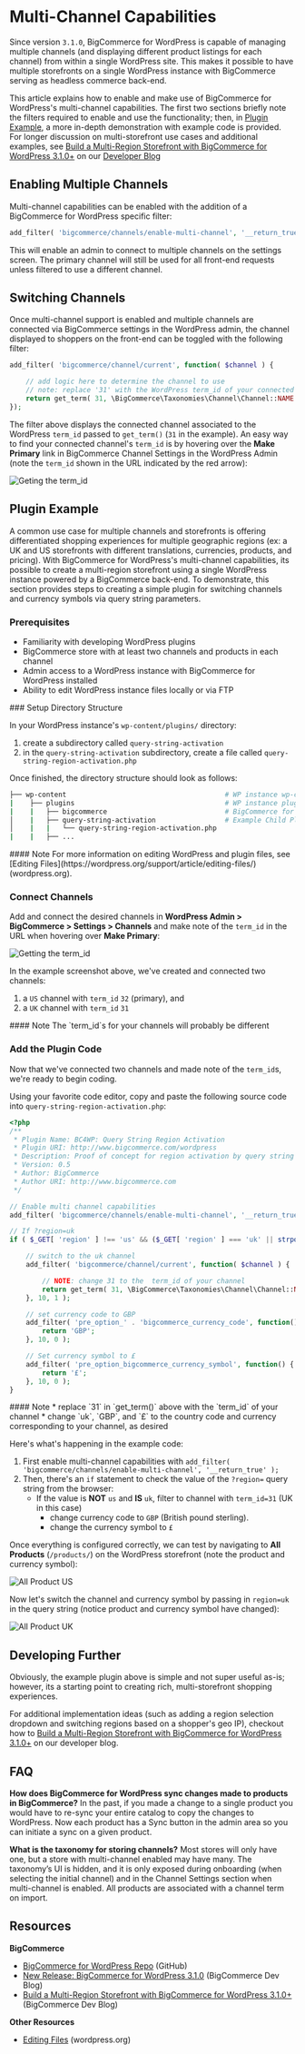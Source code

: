 # Multi-Channel Capabilities

Since version `3.1.0`, BigCommerce for WordPress is capable of managing multiple channels (and displaying different product listings for each channel) from within a single WordPress site. This makes it possible to have multiple storefronts on a single WordPress instance with BigCommerce serving as headless commerce back-end.

This article explains how to enable and make use of BigCommerce for WordPress's multi-channel capabilities. The first two sections briefly note the filters required to enable and use the functionality; then, in [Plugin Example](#plugin-example), a more in-depth demonstration with example code is provided. For longer discussion on multi-storefront use cases and additional examples, see [Build a Multi-Region Storefront with BigCommerce for WordPress 3.1.0+](https://medium.com/bigcommerce-developer-blog/build-a-multi-region-storefront-with-bigcommerce-for-wordpress-3-1-0-80cf56c3e8e9) on our [Developer Blog](https://medium.com/bigcommerce-developer-blog)

## Enabling Multiple Channels

Multi-channel capabilities can be enabled with the addition of a BigCommerce for WordPress specific filter:

```php
add_filter( 'bigcommerce/channels/enable-multi-channel', '__return_true' );
```

This will enable an admin to connect to multiple channels on the settings screen. The primary channel will still be used for all front-end requests unless filtered to use a different channel.

## Switching Channels

Once multi-channel support is enabled and multiple channels are connected via BigCommerce settings in the WordPress admin, the channel displayed to shoppers on the front-end can be toggled with the following filter:

```php
add_filter( 'bigcommerce/channel/current', function( $channel ) {

    // add logic here to determine the channel to use
    // note: replace '31' with the WordPress term_id of your connected channel
    return get_term( 31, \BigCommerce\Taxonomies\Channel\Channel::NAME );
});
```

The filter above displays the connected channel associated to the WordPress `term_id` passed to `get_term()` (`31` in the example). An easy way to find your connected channel's `term_id` is by hovering over the **Make Primary** link in BigCommerce Channel Settings in the WordPress Admin (note the `term_id` shown in the URL indicated by the red arrow):

![Geting the term_id](https://storage.googleapis.com/bigcommerce-production-dev-center/images/BigCommerce%20for%20WordPress/multi-channel-capabilities-0.png)

## Plugin Example

A common use case for multiple channels and storefronts is offering differentiated shopping experiences for multiple geographic regions (ex: a UK and US storefronts with different translations, currencies, products, and pricing). With BigCommerce for WordPress's multi-channel capabilities, its possible to create a multi-region storefront using a single WordPress instance powered by a BigCommerce back-end. To demonstrate, this section provides steps to creating a simple plugin for switching channels and currency symbols via query string parameters.

### Prerequisites

* Familiarity with developing WordPress plugins
* BigCommerce store with at least two channels and products in each channel
* Admin access to a WordPress instance with BigCommerce for WordPress installed
* Ability to edit WordPress instance files locally or via FTP

<Steps>
### Setup Directory Structure

In your WordPress instance's `wp-content/plugins/` directory:

1. create a subdirectory called `query-string-activation`
2. in the `query-string-activation` subdirectory, create a file called `query-string-region-activation.php`

Once finished, the directory structure should look as follows:

```bash
├── wp-content                                       # WP instance wp-content dir
|    ├── plugins                                     # WP instance plugins dir
|    |   ├── bigcommerce                             # BigCommerce for WordPress Plugin
│    |   ├── query-string-activation                 # Example Child Plugin
│    |   |   └── query-string-region-activation.php
|    |   ├── ...
```
<Callout type="info">
#### Note
For more information on editing WordPress and plugin files, see [Editing Files](https://wordpress.org/support/article/editing-files/) (wordpress.org).
</Callout>

### Connect Channels

Add and connect the desired channels in **WordPress Admin > BigCommerce > Settings > Channels** and make note of the `term_id` in the URL when hovering over **Make Primary**:

![Getting the term_id](https://storage.googleapis.com/bigcommerce-production-dev-center/images/BigCommerce%20for%20WordPress/multi-channel-capabilities-0%20(1).png)

In the example screenshot above, we've created and connected two channels:
1. a `US` channel with `term_id` `32` (primary), and
1. a `UK` channel with `term_id` `31`

<Callout type="info">
#### Note
The `term_id`s for your channels will probably be different
</Callout>


### Add the Plugin Code

Now that we've connected two channels and made note of the `term_id`s, we're ready to begin coding.

Using your favorite code editor, copy and paste the following source code into `query-string-region-activation.php`:

```php
<?php
/**
 * Plugin Name: BC4WP: Query String Region Activation
 * Plugin URI: http://www.bigcommerce.com/wordpress
 * Description: Proof of concept for region activation by query string
 * Version: 0.5
 * Author: BigCommerce
 * Author URI: http://www.bigcommerce.com
 */

// Enable multi channel capabilities
add_filter( 'bigcommerce/channels/enable-multi-channel', '__return_true' );

// If ?region=uk
if ( $_GET[ 'region' ] !== 'us' && ($_GET[ 'region' ] === 'uk' || strpos($_SERVER['HTTP_REFERER'], 'region=uk') !== false) ) {

	// switch to the uk channel
	add_filter( 'bigcommerce/channel/current', function( $channel ) {

        // NOTE: change 31 to the  term_id of your channel
		return get_term( 31, \BigCommerce\Taxonomies\Channel\Channel::NAME );
	}, 10, 1 );

	// set currency code to GBP
	add_filter( 'pre_option_' . 'bigcommerce_currency_code', function() {
		return 'GBP';
	}, 10, 0 );

	// Set currency symbol to £
	add_filter( 'pre_option_bigcommerce_currency_symbol', function() {
		return '£';
	}, 10, 0 );
}
```

<Callout type="info">
#### Note
* replace `31` in `get_term()` above with the `term_id` of your channel
* change `uk`, `GBP`, and `£` to the country code and currency corresponding to your channel, as desired
</Callout>

Here's what's happening in the example code:

1. First enable multi-channel capabilities with `add_filter( 'bigcommerce/channels/enable-multi-channel', '__return_true' );`
2. Then, there's an `if` statement to check the value of the `?region=` query string from the browser:
   * If the value is **NOT** `us` and **IS** `uk`, filter to channel with `term_id=31` (UK in this case)
      * change currency code to `GBP` (British pound sterling).
      * change the currency symbol to `£`

Once everything is configured correctly, we can test by navigating to **All Products** (`/products/`) on the WordPress storefront (note the product and currency symbol):

![All Product US](https://storage.googleapis.com/bigcommerce-production-dev-center/images/BigCommerce%20for%20WordPress/multi-channel-capabilities-1.png)

Now let's switch the channel and currency symbol by passing in `region=uk` in the query string (notice product and currency symbol have changed):

![All Product UK](https://storage.googleapis.com/bigcommerce-production-dev-center/images/BigCommerce%20for%20WordPress/multi-channel-capabilities-2.png)
</Steps>

## Developing Further

Obviously, the example plugin above is simple and not super useful as-is; however, its a starting point to creating rich, multi-storefront shopping experiences.

For additional implementation ideas (such as adding a region selection dropdown and switching regions based on a shopper's geo IP), checkout how to [Build a Multi-Region Storefront with BigCommerce for WordPress 3.1.0+](https://medium.com/bigcommerce-developer-blog/build-a-multi-region-storefront-with-bigcommerce-for-wordpress-3-1-0-80cf56c3e8e9) on our developer blog.

## FAQ

**How does BigCommerce for WordPress sync changes made to products in BigCommerce?**
In the past, if you made a change to a single product you would have to re-sync your entire catalog to copy the changes to WordPress. Now each product has a Sync button in the admin area so you can initiate a sync on a given product.

**What is the taxonomy for storing channels?**
Most stores will only have one, but a store with multi-channel enabled may have many. The taxonomy’s UI is hidden, and it is only exposed during onboarding (when selecting the initial channel) and in the Channel Settings section when multi-channel is enabled. All products are associated with a channel term on import.

## Resources

**BigCommerce**
* [BigCommerce for WordPress Repo](https://github.com/bigcommerce/bigcommerce-for-wordpress) (GitHub)
* [New Release: BigCommerce for WordPress 3.1.0](https://medium.com/bigcommerce-developer-blog/new-release-bigcommerce-for-wordpress-3-1-0-9bbe436153d8) (BigCommerce Dev Blog)
* [Build a Multi-Region Storefront with BigCommerce for WordPress 3.1.0+](https://medium.com/bigcommerce-developer-blog/build-a-multi-region-storefront-with-bigcommerce-for-wordpress-3-1-0-80cf56c3e8e9) (BigCommerce Dev Blog)

**Other Resources**
* [Editing Files](https://wordpress.org/support/article/editing-files/) (wordpress.org)

